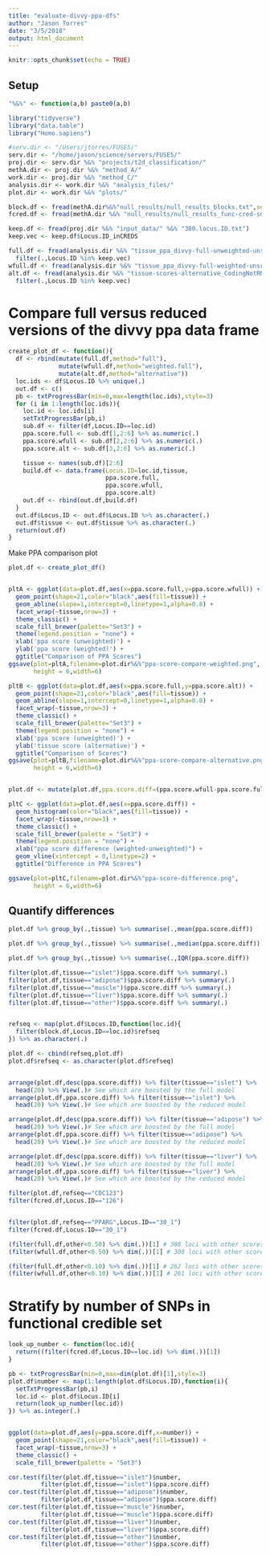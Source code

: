```yaml
---
title: "evaluate-divvy-ppa-dfs"
author: "Jason Torres"
date: "3/5/2018"
output: html_document
---
```


```r
knitr::opts_chunk$set(echo = TRUE)
```

## Setup 

```r

"%&%" <- function(a,b) paste0(a,b)

library("tidyverse")
library("data.table")
library("Homo.sapiens")

#serv.dir <- "/Users/jtorres/FUSE5/"
serv.dir <- "/home/jason/science/servers/FUSE5/"
proj.dir <- serv.dir %&% "projects/t2d_classification/"
methA.dir <- proj.dir %&% "method_A/"
work.dir <- proj.dir %&% "method_C/"
analysis.dir <- work.dir %&% "analysis_files/"
plot.dir <- work.dir %&% "plots/"

block.df <- fread(methA.dir%&%"null_results/null_results_blocks.txt",sep="\t")
fcred.df <- fread(methA.dir %&% "null_results/null_results_func-cred-sets.txt")


```


```r

keep.df <- fread(proj.dir %&% "input_data/" %&% "380.locus.ID.txt")
keep.vec <- keep.df$Locus.ID_inCREDS

full.df <- fread(analysis.dir %&% "tissue_ppa_divvy-full-unweighted-unscaled-CodingNotRN.txt") %>% 
  filter(.,Locus.ID %in% keep.vec)
wfull.df <- fread(analysis.dir %&% "tissue_ppa_divvy-full-weighted-unscaled-CodingNotRN.txt") %>% filter(.,Locus.ID %in% keep.vec)
alt.df <- fread(analysis.dir %&% "tissue-scores-alternative_CodingNotRN.txt") %>% 
  filter(.,Locus.ID %in% keep.vec)  

```


# Compare full versus reduced versions of the divvy ppa data frame

```r

create_plot_df <- function(){
  df <- rbind(mutate(full.df,method="full"),
              mutate(wfull.df,method="weighted.full"),
              mutate(alt.df,method="alternative"))
  loc.ids <- df$Locus.ID %>% unique(.)
  out.df <- c()
  pb <- txtProgressBar(min=0,max=length(loc.ids),style=3)
  for (i in 1:length(loc.ids)){
    loc.id <- loc.ids[i]
    setTxtProgressBar(pb,i)
    sub.df <- filter(df,Locus.ID==loc.id)
    ppa.score.full <- sub.df[1,2:6] %>% as.numeric(.)
    ppa.score.wfull <- sub.df[2,2:6] %>% as.numeric(.)
    ppa.score.alt <- sub.df[3,2:6] %>% as.numeric(.)

    tissue <- names(sub.df)[2:6]
    build.df <- data.frame(Locus.ID=loc.id,tissue,
                           ppa.score.full,
                           ppa.score.wfull,
                           ppa.score.alt)
    out.df <- rbind(out.df,build.df)
  }
  out.df$Locus.ID <- out.df$Locus.ID %>% as.character(.)
  out.df$tissue <- out.df$tissue %>% as.character(.)
  return(out.df)
}

```


Make PPA comparison plot 


```r

plot.df <- create_plot_df()


pltA <- ggplot(data=plot.df,aes(x=ppa.score.full,y=ppa.score.wfull)) + 
  geom_point(shape=21,color="black",aes(fill=tissue)) + 
  geom_abline(slope=1,intercept=0,linetype=1,alpha=0.8) +
  facet_wrap(~tissue,nrow=3) + 
  theme_classic() + 
  scale_fill_brewer(palette="Set3") + 
  theme(legend.position = "none") + 
  xlab('ppa score (unweighted)') + 
  ylab('ppa score (weighted)') + 
  ggtitle("Comparison of PPA Scores")
ggsave(plot=pltA,filename=plot.dir%&%"ppa-score-compare-weighted.png",
       height = 6,width=6)

pltB <- ggplot(data=plot.df,aes(x=ppa.score.full,y=ppa.score.alt)) + 
  geom_point(shape=21,color="black",aes(fill=tissue)) + 
  geom_abline(slope=1,intercept=0,linetype=1,alpha=0.8) +
  facet_wrap(~tissue,nrow=3) + 
  theme_classic() + 
  scale_fill_brewer(palette="Set3") + 
  theme(legend.position = "none") + 
  xlab('ppa score (unweighted)') + 
  ylab('tissue score (alternative)') + 
  ggtitle("Comparison of Scores")
ggsave(plot=pltB,filename=plot.dir%&%"ppa-score-compare-alternative.png",
       height = 6,width=6)


plot.df <- mutate(plot.df,ppa.score.diff=(ppa.score.wfull-ppa.score.full))

pltC <- ggplot(data=plot.df,aes(x=ppa.score.diff)) +
  geom_histogram(color="black",aes(fill=tissue)) + 
  facet_wrap(~tissue,nrow=3) +
  theme_classic() + 
  scale_fill_brewer(palette = "Set3") + 
  theme(legend.position = "none") + 
  xlab("ppa score difference (weighted-unweighted)") + 
  geom_vline(xintercept = 0,linetype=2) +  
  ggtitle("Difference in PPA Scores")

ggsave(plot=pltC,filename=plot.dir%&%"ppa-score-difference.png",
       height = 6,width=6)


```


## Quantify differences 


```r

plot.df %>% group_by(.,tissue) %>% summarise(.,mean(ppa.score.diff))

plot.df %>% group_by(.,tissue) %>% summarise(.,median(ppa.score.diff))

plot.df %>% group_by(.,tissue) %>% summarise(.,IQR(ppa.score.diff))

filter(plot.df,tissue=="islet")$ppa.score.diff %>% summary(.)
filter(plot.df,tissue=="adipose")$ppa.score.diff %>% summary(.)
filter(plot.df,tissue=="muscle")$ppa.score.diff %>% summary(.)
filter(plot.df,tissue=="liver")$ppa.score.diff %>% summary(.)
filter(plot.df,tissue=="other")$ppa.score.diff %>% summary(.)


refseq <- map(plot.df$Locus.ID,function(loc.id){
  filter(block.df,Locus.ID==loc.id)$refseq
}) %>% as.character(.)

plot.df <- cbind(refseq,plot.df)
plot.df$refseq <- as.character(plot.df$refseq)


arrange(plot.df,desc(ppa.score.diff)) %>% filter(tissue=="islet") %>%
  head(20) %>% View(.)# See which are boosted by the full model 
arrange(plot.df,ppa.score.diff) %>% filter(tissue=="islet") %>%
  head(20) %>% View(.)# See which are boosted by the reduced model

arrange(plot.df,desc(ppa.score.diff)) %>% filter(tissue=="adipose") %>%
  head(20) %>% View(.)# See which are boosted by the full model 
arrange(plot.df,ppa.score.diff) %>% filter(tissue=="adipose") %>%
  head(20) %>% View(.)# See which are boosted by the reduced model

arrange(plot.df,desc(ppa.score.diff)) %>% filter(tissue=="liver") %>%
  head(20) %>% View(.)# See which are boosted by the full model 
arrange(plot.df,ppa.score.diff) %>% filter(tissue=="liver") %>%
  head(20) %>% View(.)# See which are boosted by the reduced model

filter(plot.df,refseq=="CDC123")
filter(fcred.df,Locus.ID=="126")


filter(plot.df,refseq=="PPARG",Locus.ID=="30_1")
filter(fcred.df,Locus.ID=="30_1")

(filter(full.df,other<0.50) %>% dim(.))[1] # 308 loci with other scores < 0.50
(filter(wfull.df,other<0.50) %>% dim(.))[1] # 308 loci with other scores < 0.50

(filter(full.df,other<0.10) %>% dim(.))[1] # 262 loci with other scores < 0.10
(filter(wfull.df,other<0.10) %>% dim(.))[1] # 261 loci with other scores < 0.10

```


# Stratify by number of SNPs in functional credible set 


```r


look_up_number <- function(loc.id){
  return((filter(fcred.df,Locus.ID==loc.id) %>% dim(.))[1])
}

pb <- txtProgressBar(min=0,max=dim(plot.df)[1],style=3)
plot.df$number <- map(1:length(plot.df$Locus.ID),function(i){
  setTxtProgressBar(pb,i)
  loc.id <- plot.df$Locus.ID[i]
  return(look_up_number(loc.id))
}) %>% as.integer(.)


ggplot(data=plot.df,aes(y=ppa.score.diff,x=number)) + 
  geom_point(shape=21,color="black",aes(fill=tissue)) + 
  facet_wrap(~tissue,nrow=3) + 
  theme_classic() + 
  scale_fill_brewer(palette = "Set3")

cor.test(filter(plot.df,tissue=="islet")$number,
         filter(plot.df,tissue=="islet")$ppa.score.diff)
cor.test(filter(plot.df,tissue=="adipose")$number,
         filter(plot.df,tissue=="adipose")$ppa.score.diff)
cor.test(filter(plot.df,tissue=="muscle")$number,
         filter(plot.df,tissue=="muscle")$ppa.score.diff)
cor.test(filter(plot.df,tissue=="liver")$number,
         filter(plot.df,tissue=="liver")$ppa.score.diff)
cor.test(filter(plot.df,tissue=="other")$number,
         filter(plot.df,tissue=="other")$ppa.score.diff)
```






